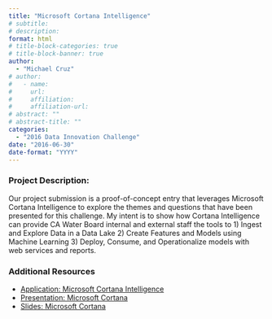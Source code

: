 ```yaml
---
title: "Microsoft Cortana Intelligence"
# subtitle: 
# description: 
format: html
# title-block-categories: true
# title-block-banner: true
author: 
  - "Michael Cruz"
# author:
#   - name: 
#     url: 
#     affiliation: 
#     affiliation-url:
# abstract: ""
# abstract-title: ""
categories: 
  - "2016 Data Innovation Challenge"
date: "2016-06-30"
date-format: "YYYY"
---
```


<!-- COMMENT
## params_NOTUSED-proj_title

#### Year: params_NOTUSED-year

#### Topics: params_NOTUSED-topics

#### Awards: params_NOTUSED-awards

#### Team Members: params_NOTUSED-team_members
UNCOMMENT -->

### Project Description:

Our project submission is a proof-of-concept entry that leverages Microsoft Cortana Intelligence to explore the themes and questions that have been presented for this challenge.  My intent is to show how Cortana Intelligence can provide CA Water Board internal and external staff the tools to 
1)      Ingest and Explore Data in a Data Lake
2)      Create Features and Models using Machine Learning
3)      Deploy, Consume, and Operationalize models with web services and reports.

### Additional Resources

- [Application: Microsoft Cortana Intelligence](https://msit.powerbi.com/view?r=eyJrIjoiNDUwMDIyN2UtM2E2OC00ZTBlLWEwYjYtMzgzMDllY2M3OTYwIiwidCI6IjcyZjk4OGJmLTg2ZjEtNDFhZi05MWFiLTJkN2NkMDExZGI0NyIsImMiOjV9#)
- [Presentation: Microsoft Cortana](http://www.waterboards.ca.gov/resources/data_databases/docs/microsoft_pres.mp4#)
- [Slides: Microsoft Cortana](http://www.waterboards.ca.gov/resources/data_databases/docs/mscortana.pdf#)
